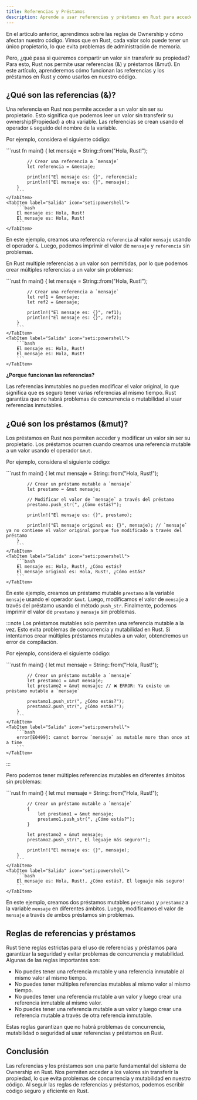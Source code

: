 ```yaml
---
title: Referencias y Préstamos
description: Aprende a usar referencias y préstamos en Rust para acceder a los valores sin transferir la propiedad. 
---
```



En el artículo anterior, aprendimos sobre las reglas de Ownership y cómo afectan nuestro código. Vimos que en Rust, cada valor solo puede tener un único propietario, lo que evita problemas de administración de memoria.

Pero, ¿qué pasa si queremos compartir un valor sin transferir su propiedad? Para esto, Rust nos permite usar referencias (&) y préstamos (&mut). En este artículo, aprenderemos cómo funcionan las referencias y los préstamos en Rust y cómo usarlos en nuestro código.

## ¿Qué son las referencias (&)?

Una referencia en Rust nos permite acceder a un valor sin ser su propietario. Esto significa que podemos leer un valor sin transferir su ownership(Propiedad) a otra variable. Las referencias se crean usando el operador `&` seguido del nombre de la variable.

Por ejemplo, considera el siguiente código:

<Tabs>
    <TabItem label="Código" icon="seti:rust">
        ```rust
        fn main() {
            let mensaje = String::from("Hola, Rust!");

            // Crear una referencia a `mensaje`
            let referencia = &mensaje;

            println!("El mensaje es: {}", referencia);
            println!("El mensaje es: {}", mensaje);
        }
        ```
    </TabItem>
    <TabItem label="Salida" icon="seti:powershell">
        ```bash
        El mensaje es: Hola, Rust!
        El mensaje es: Hola, Rust!
        ```
    </TabItem>
</Tabs>

En este ejemplo, creamos una referencia `referencia` al valor `mensaje` usando el operador `&`. Luego, podemos imprimir el valor de `mensaje` y `referencia` sin problemas.

En Rust multiple referencias a un valor son permitidas, por lo que podemos crear múltiples referencias a un valor sin problemas:

<Tabs>
    <TabItem label="Código" icon="seti:rust">
        ```rust
        fn main() {
            let mensaje = String::from("Hola, Rust!");

            // Crear una referencia a `mensaje`
            let ref1 = &mensaje;
            let ref2 = &mensaje;

            println!("El mensaje es: {}", ref1);
            println!("El mensaje es: {}", ref2);
        }
        ```
    </TabItem>
    <TabItem label="Salida" icon="seti:powershell">
        ```bash
        El mensaje es: Hola, Rust!
        El mensaje es: Hola, Rust!
        ```
    </TabItem>
</Tabs>

**¿Porque funcionan las referencias?**

Las referencias inmutables no pueden modificar el valor original, lo que significa que es seguro tener varias referencias al mismo tiempo. Rust garantiza que no habrá problemas de concurrencia o mutabilidad al usar referencias inmutables.

## ¿Qué son los préstamos (&mut)?

Los préstamos en Rust nos permiten acceder y modificar un valor sin ser su propietario. Los préstamos ocurren cuando creamos una referencia mutable a un valor usando el operador `&mut`.

Por ejemplo, considera el siguiente código:

<Tabs>
    <TabItem label="Código" icon="seti:rust">
        ```rust
        fn main() {
            let mut mensaje = String::from("Hola, Rust!");

            // Crear un préstamo mutable a `mensaje`
            let prestamo = &mut mensaje;

            // Modificar el valor de `mensaje` a través del préstamo
            prestamo.push_str(", ¿Cómo estás?");

            println!("El mensaje es: {}", prestamo);

            println!("El mensaje original es: {}", mensaje); // `mensaje` ya no contiene el valor original porque fue modificado a través del préstamo
        }
        ```
    </TabItem>
    <TabItem label="Salida" icon="seti:powershell">
        ```bash
        El mensaje es: Hola, Rust!, ¿Cómo estás?
        El mensaje original es: Hola, Rust!, ¿Cómo estás?
        ```
    </TabItem>
</Tabs>

En este ejemplo, creamos un préstamo mutable `prestamo` a la variable `mensaje` usando el operador `&mut`. Luego, modificamos el valor de `mensaje` a través del préstamo usando el método `push_str`. Finalmente, podemos imprimir el valor de `prestamo` y `mensaje` sin problemas.

:::note
Los préstamos mutables solo permiten una referencia mutable a la vez. Esto evita problemas de concurrencia y mutabilidad en Rust. Si intentamos crear múltiples préstamos mutables a un valor, obtendremos un error de compilación. 

Por ejemplo, considera el siguiente código:

<Tabs>
    <TabItem label="Código" icon="seti:rust">
        ```rust
        fn main() {
            let mut mensaje = String::from("Hola, Rust!");

            // Crear un préstamo mutable a `mensaje`
            let prestamo1 = &mut mensaje;
            let prestamo2 = &mut mensaje; // ❌ ERROR: Ya existe un préstamo mutable a `mensaje`

            prestamo1.push_str(", ¿Cómo estás?");
            prestamo2.push_str(", ¿Cómo estás?");
        }
        ```
    </TabItem>
    <TabItem label="Salida" icon="seti:powershell">
        ```bash
        error[E0499]: cannot borrow `mensaje` as mutable more than once at a time
        ```
    </TabItem>
</Tabs>
::: 


Pero podemos tener múltiples referencias mutables en diferentes ámbitos sin problemas:

<Tabs>
    <TabItem label="Código" icon="seti:rust">
        ```rust
        fn main() {
            let mut mensaje = String::from("Hola, Rust!");

            // Crear un préstamo mutable a `mensaje`
            {
                let prestamo1 = &mut mensaje;
                prestamo1.push_str(", ¿Cómo estás?");
            }

            let prestamo2 = &mut mensaje;
            prestamo2.push_str(", El leguaje más seguro!");

            println!("El mensaje es: {}", mensaje);
        }
        ```
    </TabItem>
    <TabItem label="Salida" icon="seti:powershell">
        ```bash
        El mensaje es: Hola, Rust!, ¿Cómo estás?, El leguaje más seguro!
        ```
    </TabItem>
</Tabs>

En este ejemplo, creamos dos préstamos mutables `prestamo1` y `prestamo2` a la variable `mensaje` en diferentes ámbitos. Luego, modificamos el valor de `mensaje` a través de ambos préstamos sin problemas. 

## Reglas de referencias y préstamos

Rust tiene reglas estrictas para el uso de referencias y préstamos para garantizar la seguridad y evitar problemas de concurrencia y mutabilidad. Algunas de las reglas importantes son:

- No puedes tener una referencia mutable y una referencia inmutable al mismo valor al mismo tiempo.
- No puedes tener múltiples referencias mutables al mismo valor al mismo tiempo.
- No puedes tener una referencia mutable a un valor y luego crear una referencia inmutable al mismo valor.
- No puedes tener una referencia mutable a un valor y luego crear una referencia mutable a través de otra referencia inmutable.

Estas reglas garantizan que no habrá problemas de concurrencia, mutabilidad o seguridad al usar referencias y préstamos en Rust.

## Conclusión

Las referencias y los préstamos son una parte fundamental del sistema de Ownership en Rust. Nos permiten acceder a los valores sin transferir la propiedad, lo que evita problemas de concurrencia y mutabilidad en nuestro código. Al seguir las reglas de referencias y préstamos, podemos escribir código seguro y eficiente en Rust.





